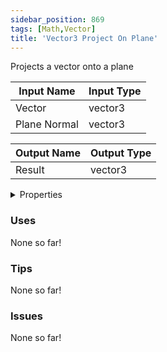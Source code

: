 ```yaml
---
sidebar_position: 869
tags: [Math,Vector]
title: 'Vector3 Project On Plane'
---
```


Projects a vector onto a plane




<EsbSvg />

| Input Name | Input Type |
|-----------|-----------|
| Vector | vector3 |
| Plane Normal | vector3 |

| Output Name | Output Type |
|-----------|-----------|
| Result | vector3 |


<details>
  <summary>Properties</summary>
  <div>
    <div>
    <table>
      <thead>
        <tr>
          <th>Is beta required?</th>
          <th>❌</th>
        </tr>
        <tr>
          <th>Is this chip a trolling risk?</th>
          <th>❌</th>
        </tr>
        <tr>
          <th>Is this chip a role assignment risk?</th>
          <th>❌</th>
        </tr>
        <tr>
          <th>Chip UUID</th>
          <th>f874d150-7d49-4f10-ac51-50dd9bd29c4f</th>
        </tr>
      </thead>
    </table>
    </div>
  </div>
</details>

### Uses

None so far!

### Tips

None so far!

### Issues

None so far!